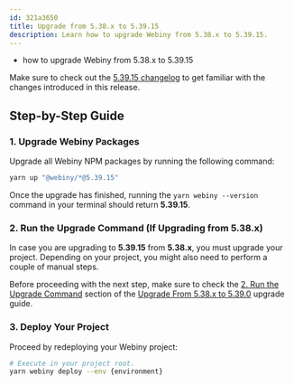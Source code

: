 ```yaml
---
id: 321a3650
title: Upgrade from 5.38.x to 5.39.15
description: Learn how to upgrade Webiny from 5.38.x to 5.39.15.
---
```



<Alert type="success" title="What you’ll learn">

- how to upgrade Webiny from 5.38.x to 5.39.15

</Alert>

<Alert type="info">

Make sure to check out the [5.39.15 changelog](./changelog) to get familiar with the changes introduced in this
release.

</Alert>

## Step-by-Step Guide

### 1. Upgrade Webiny Packages

Upgrade all Webiny NPM packages by running the following command:

```bash
yarn up "@webiny/*@5.39.15"
```

Once the upgrade has finished, running the `yarn webiny --version` command in your terminal should return **5.39.15**.

### 2. Run the Upgrade Command (If Upgrading from 5.38.x)

In case you are upgrading to **5.39.15** from **5.38.x**, you must upgrade your project. Depending on your project, you might also need to perform a couple of manual steps.

Before proceeding with the next step, make sure to check the [2. Run the Upgrade Command](/docs/release-notes/5.39.0/upgrade-guide#2-run-the-upgrade-command) section of the [Upgrade From 5.38.x to 5.39.0](/docs/release-notes/5.39.0/upgrade-guide) upgrade guide.

### 3. Deploy Your Project

Proceed by redeploying your Webiny project:

```bash
# Execute in your project root.
yarn webiny deploy --env {environment}
```

<AdditionalNotes />
